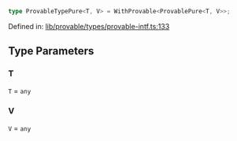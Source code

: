 ```ts
type ProvableTypePure<T, V> = WithProvable<ProvablePure<T, V>>;
```

Defined in: [lib/provable/types/provable-intf.ts:133](https://github.com/o1-labs/o1js/blob/fca908c243ee8e908efacaf73a882d48759e675a/src/lib/provable/types/provable-intf.ts#L133)

## Type Parameters

### T

`T` = `any`

### V

`V` = `any`
